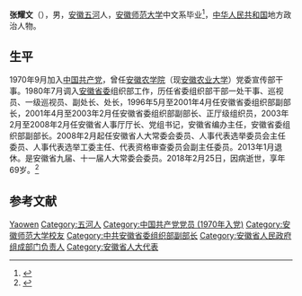 {{Otheruses|other=名为张耀文的其它人物|张耀文}}
'''张耀文'''（{{bd|1949年|7月|2018年|2月25日|catIdx=Zhang}}），男，[[安徽|安徽]][[五河县|五河]]人，[[安徽师范大学|安徽师范大学]]中文系毕业<ref>{{cite web|url=https://wxy.ahnu.edu.cn/info/1054/4383.htm|title=省人事厅厅长张耀文、省委教育工委副书记高开华来我院检查指导工作|publisher=安徽师范大学文学院|date=2007-12-11|accessdate=2021-03-31}}</ref>，[[中华人民共和国|中华人民共和国]]地方政治人物。

== 生平 ==
1970年9月加入[[中国共产党|中国共产党]]，曾任[[安徽农学院|安徽农学院]]（现[[安徽农业大学|安徽农业大学]]）党委宣传部干事。1980年7月调入[[安徽省委|安徽省委]]组织部工作，历任省委组织部干部一处干事、巡视员、一级巡视员、副处长、处长，1996年5月至2001年4月任安徽省委组织部副部长，2001年4月至2003年2月任安徽省委组织部副部长、正厅级组织员，2003年2月至2008年2月任安徽省人事厅厅长、党组书记，安徽省编办主任，安徽省委组织部副部长。2008年2月起任安徽省人大常委会委员、人事代表选举委员会主任委员、人事代表选举工委主任、代表资格审查委员会副主任委员。2013年1月退休。是安徽省九届、十一届人大常委会委员。2018年2月25日，因病逝世，享年69岁。<ref>{{cite web|url=http://ah.anhuinews.com/system/2018/02/27/007814628.shtml|title=张耀文同志逝世|publisher=中安在线|date=2018-02-27|accessdate=2021-03-31}}</ref>

== 参考文献 ==
{{Reflist}}
{{DEFAULTSORT:Zhang张}}
[[Category:张姓|Yaowen]]
[[Category:五河人|Category:五河人]]
[[Category:中国共产党党员_(1970年入党)|Category:中国共产党党员 (1970年入党)]]
[[Category:安徽师范大学校友|Category:安徽师范大学校友]]
[[Category:中共安徽省委组织部副部长|Category:中共安徽省委组织部副部长]]
[[Category:安徽省人民政府组成部门负责人|Category:安徽省人民政府组成部门负责人]]
[[Category:安徽省人大代表|Category:安徽省人大代表]]